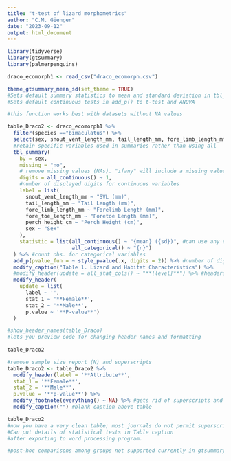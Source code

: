 ```yaml
---
title: "t-test of lizard morphometrics"
author: "C.M. Gienger"
date: "2023-09-12"
output: html_document
---
```


```r
library(tidyverse)
library(gtsummary)
library(palmerpenguins)
```

```r
draco_ecomorph1 <- read_csv("draco_ecomorph.csv")
```

```r
theme_gtsummary_mean_sd(set_theme = TRUE)
#Sets default summary statistics to mean and standard deviation in tbl_summary()
#Sets default continuous tests in add_p() to t-test and ANOVA
```

```r
#this function works best with datasets without NA values

table_Draco2 <- draco_ecomorph1 %>%
  filter(species =="bimaculatus") %>%
  select(sex, snout_vent_length_mm, tail_length_mm, fore_limb_length_mm, fore_toe_length_mm, perch_height_cm) %>% 
  #retain specific variables used in summaries rather than using all
  tbl_summary(
    by = sex,
    missing = "no",
    # remove missing values (NAs). "ifany" will include a missing values row in table.
    digits = all_continuous() ~ 1,
    #number of displayed digits for continuous variables
    label = list(
      snout_vent_length_mm ~ "SVL (mm)",
      tail_length_mm ~ "Tail Length (mm)",
      fore_limb_length_mm ~ "Forelimb Length (mm)",
      fore_toe_length_mm ~ "Foretoe Length (mm)",
      perch_height_cm ~ "Perch Height (cm)",
      sex ~ "Sex"
    ),
    statistic = list(all_continuous() ~ "{mean} ({sd})", #can use any character for parentheses
                     all_categorical() ~ "{n}")
  ) %>% #count obs. for categorical variables
  add_p(pvalue_fun = ~ style_pvalue(.x, digits = 2)) %>% #number of digits displayed for p-values
  modify_caption("Table 1. Lizard and Habitat Characteristics") %>%
  #modify_header(update = all_stat_cols() ~ "**{level}**") %>% #headers to only contain name of sex
  modify_header(
    update = list(
      label ~ '',
      stat_1 ~ '**Female**',
      stat_2 ~ '**Male**',
      p.value ~ '**P-value**')
  )

#show_header_names(table_Draco) 
#lets you preview code for changing header names and formatting  
                
table_Draco2
```

```r
#remove sample size report (N) and superscripts
table_Draco2 <- table_Draco2 %>%
  modify_header(label = '**Attribute**',
  stat_1 = '**Female**',
  stat_2 = '**Male**',
  p.value = '**p-value**') %>%
  modify_footnote(everything() ~ NA) %>% #gets rid of superscripts and footnotes; put them in table caption.
  modify_caption("") #blank caption above table

table_Draco2
#now you have a very clean table; most journals do not permit superscripts in tables.
#Can put details of statistical tests in Table caption
#after exporting to word processing program.

#post-hoc comparisons among groups not supported currently in gtsummary; might be able to do that manually in gt
```

